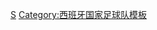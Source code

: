 {{国家队
 | name      = 2009年聯合會盃足球賽西班牙參賽名單 
 | bg        = #C60B1E
 | fg        = #FBEA0E
 | bordercolor = #000033
 | country   = 西班牙
 | flag      = Spain
 | comp link = 2009年洲際國家盃
 | comp      = 2009年-{zh-hans:联合会杯;zh-hk:洲際國家盃;zh-tw:聯合會盃;}-
 | p1        = [[伊克尔·卡西利亚斯|-{zh-hans:卡西利亚斯;zh-hk:卡斯拿斯;zh-tw:卡西亞斯;}-]][[File:Captain sports.svg|10px|link=隊長 (足球)|alt=队长]]
 | p2        = [[魯爾·艾比奧爾|-{zh-hans:阿尔比奥尔;zh-hk:艾比奧爾;zh-tw:阿爾比奧;}-]]
 | p3        = [[赫拉德·皮克|-{zh-hans:皮克;zh-hk:碧基;zh-tw:皮克;}-]]
 | p4        = [[卡洛斯·马切纳|-{zh-hans:马切纳;zh-hk:馬真拿;zh-tw:馬切納;}-]]
 | p5        = [[卡莱斯·普约尔|-{zh-hans:普约尔;zh-hk:佩奧爾;zh-tw:普約爾;}-]]
 | p6        = [[柏保路·靴南迪斯|-{zh-hans:巴勃罗;zh-hk:柏保路;zh-tw:巴勃羅;}-]]
 | p7        = [[大卫·比利亚|-{zh-hans:比利亚;zh-hk:韋拿;zh-tw:比亞;}-]]
 | p8        = [[哈维·埃尔南德斯|-{zh-hans:哈维;zh-hk:沙維;zh-tw:哈維;}-]]
 | p9        = [[費蘭度·托利斯|-{zh-hans:托雷斯;zh-hk:托利斯;zh-tw:托雷斯;}-]]
 | p10       = [[塞斯克·法比加斯|-{zh-hans:法布雷加斯;zh-hk:法比加斯;zh-tw:法布雷加斯;}-]]
 | p11       = [[霍安·卡普德维拉|-{zh-hans:卡普德维拉;zh-hk:卡迪維拿;zh-tw:卡普德比拉;}-]]
 | p12       = [[塞尔希奥·布斯克茨|-{zh-hans:布斯克茨;zh-hk:布斯基斯;zh-tw:布斯克茨;}-]]
 | p13       = [[迪亞高·盧比斯·洛迪古斯|-{zh-hans:洛佩斯;zh-hk:盧比斯;zh-tw:洛佩斯;}-]]
 | p14       = [[沙比·阿朗素|-{zh-hans:阿隆索;zh-hk:阿朗素;zh-tw:阿隆索;}-]]
 | p15       = [[塞尔希奥·拉莫斯|-{zh-hans:拉莫斯;zh-hk:拉莫斯;zh-tw:拉莫斯;}-]]
 | p16       = [[費蘭度·路蘭迪|-{zh-hans:略伦特;zh-hk:路蘭迪;zh-tw:洛倫特;}-]]
 | p17       = [[丹尼·古爾沙|-{zh-hans:古伊萨;zh-hk:古爾沙;zh-tw:古伊薩;}-]]
 | p18       = [[埃尔伯特·里拉|-{zh-hans:里拉;zh-hk:利亞拿;zh-tw:里耶拉;}-]]
 | p19       = [[艾華路·艾比路亞|-{zh-hans:阿贝罗阿;zh-hk:艾比路亞;zh-tw:阿貝羅阿;}-]]
 | p20       = [[辛蒂·卡索拉|-{zh-hans:卡索拉;zh-hk:卡蘇拿;zh-tw:卡佐拉;}-]]
 | p21       = [[大衛·席爾瓦|-{zh-hans:席尔瓦;zh-hk:施華;zh-tw:席爾瓦;}-]]
 | p22       = [[桑·馬達|-{zh-hans:马塔;zh-hk:馬達;zh-tw:馬塔;}-]]
 | p23       = [[佩佩·雷纳|-{zh-hans:雷纳;zh-hk:連拿;zh-tw:雷納;}-]]
 | coach    = [[比森特·德尔·博斯克|-{zh-hans:博斯克;zh-hk:迪保斯基;zh-tw:博斯克;}-]]
}}<noinclude>
[[Category:2009年聯合會盃足球賽參賽名單模板|S]]
[[Category:西班牙国家足球队模板]]

</noinclude>